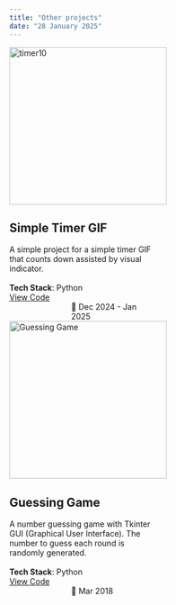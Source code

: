 ---
title: "Other projects"
date: "28 January 2025"
---

::: {layout="[35,65]"}

```{=html}
<div class="image-container">
    <img src="https://raw.githubusercontent.com/abyoso-hapsoro/simple-timer-gif/refs/heads/main/timer10.gif" width=280 alt="timer10" title="timer10"/>
</div>
```

```{=html}
<div style="width:260;">
    <h2>Simple Timer GIF</h2>
    A simple project for a simple timer GIF that counts down assisted by visual indicator.<br><br>
    <b>Tech Stack</b>: Python<br>
    <div style="width:150; float:left;"><i class="bi bi-github"></i> <a href="https://github.com/abyoso-hapsoro/simple-timer-gif">View Code</a></div>
    <div style="width:150; float:right;">📅 Dec 2024 - Jan 2025</div>
</div>
<div style="clear: both;"></div>
```

```{=html}
<div class="image-container">
    <img src="https://raw.githubusercontent.com/abyoso-hapsoro/past-works/main/Basic%20Python/Guessing%20Game/Guessing%20Game%20v0.5.2.png" width=280 alt="Guessing Game" title="Guessing Game"/>
</div>
```

```{=html}
<div style="width:260;">
    <h2>Guessing Game</h2>
    A number guessing game with Tkinter GUI (Graphical User Interface). The number to guess each round is randomly generated.<br><br>
    <b>Tech Stack</b>: Python<br>
    <div style="width:150; float:left;"><i class="bi bi-github"></i> <a href="https://github.com/abyoso-hapsoro/past-works/tree/main/Basic%20Python/Guessing%20Game">View Code</a></div>
    <div style="width:150; float:right;">📅 Mar 2018</div>
</div>
<div style="clear: both;"></div>
```

:::